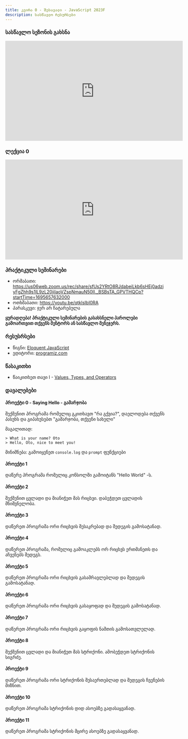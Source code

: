 ```yaml
---
title: კვირა 0 - შესავალი - JavaScript 2023F
description: სასწავლო რესურსები
---
```



### სასწავლო სეზონის გახსნა
<iframe width="560" height="315" src="https://www.youtube.com/embed/gWqSff6LvqI?si=Hv7s6wDoqbhB6Ll5" title="YouTube video player" frameborder="0" allow="accelerometer; autoplay; clipboard-write; encrypted-media; gyroscope; picture-in-picture; web-share" allowfullscreen></iframe>

### ლექცია 0
<iframe width="560" height="315"  src="https://www.youtube.com/embed/P8-j3U9x0a8?si=mhZN-XIJmlSL-Uh5" title="YouTube video player" frameborder="0" allow="accelerometer; autoplay; clipboard-write; encrypted-media; gyroscope; picture-in-picture; web-share" allowfullscreen></iframe>

### პრაქტიკული სემინარები
- ორშაბათი: https://us06web.zoom.us/rec/share/sfUs2YRtO8RJdabeiLkb6sHEj0adzjyFgZhh9s1lL9zL20jiIaoVZspNmauN50II._BSBsTA_GPVTHQCp?startTime=1695657632000
- ოთხშაბათი: https://youtu.be/qtklsIbI0RA
- პარასკევი: ჯერ არ ჩატარებულა

**ყურადღება! პრაქტიკული სემინარების გასახსნელი პაროლები გამოართვით თქვენს მენტორს ან სასწავლო მენეჯერს.**


### რესუსრსები
- წიგნი: [Eloquent JavaScript](https://eloquentjavascript.net/)
- ედიტორი: [programiz.com](https://www.programiz.com/javascript/online-compiler/)

### წასაკითხი
- წაიკითხეთ თავი I - [Values, Types, and Operators](https://eloquentjavascript.net/01_values.html)

### დავალებები

#### პროექტი 0 - Saying Hello - გამარჯობა
შექმენით პროგრამა რომელიც გკითხავთ "რა გქვია?", დაელოდება თქვენს პასუხს და გიპახუსებთ "გამარჯობა, თქვენი სახელი"

მაგალითად:
```shell
> What is your name? Oto
> Hello, Oto, nice to meet you!
```

მინიშნება: გამოიყენეთ `console.log` და `prompt` ფუნქციები

#### პროექტი 1 
დაწერე პროგრამა რომელიც კონსოლში გამოიტანს "Hello World" -ს.

#### პროექტი 2
შექმენით ცვლადი და მიანიჭეთ მას რიცხვი. დაბეჭდეთ ცვლადის მნიშვნელობა.

#### პროექტი 3
დაწერეთ პროგრამა ორი რიცხვის შესაკრებად და შედეგის გამოსატანად.

#### პროექტი 4
დაწერეთ პროგრამა, რომელიც გამოაკლებს ორ რიცხვს ერთმანეთს და აჩვენებს შედეგს.

#### პროექტი 5
დაწერეთ პროგრამა ორი რიცხვის გასამრავლებლად და შედეგის გამოსატანად.

#### პროექტი 6
დაწერეთ პროგრამა ორი რიცხვის გასაყოფად და შედეგის გამოსატანად.

#### პროექტი 7
დაწერეთ პროგრამა ორი რიცხვის გაყოფის ნაშთის გამოსათვლელად.

#### პროექტი 8
შექმენით ცვლადი და მიანიჭეთ მას სტრიქონი. ამობეჭდეთ სტრიქონის სიგრძე.

#### პროექტი 9
დაწერეთ პროგრამა ორი სტრიქონის შესაერთებლად და შედეგის ჩვენების მიზნით.

#### პროექტი 10
დაწერეთ პროგრამა სტრიქონის დიდ ასოებზე გადასაყვანად.

#### პროექტი 11
დაწერეთ პროგრამა სტრიქონის მცირე ასოებზე გადასაყვანად.
